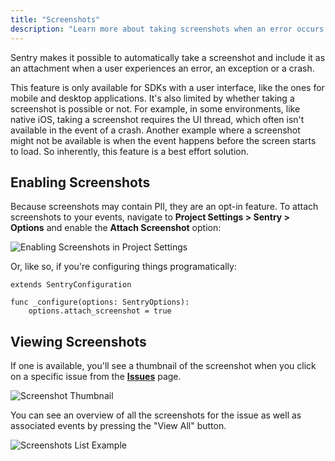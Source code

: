 ```yaml
---
title: "Screenshots"
description: "Learn more about taking screenshots when an error occurs. Sentry pairs the screenshot with the original event, giving you additional insight into issues."
---
```


Sentry makes it possible to automatically take a screenshot and include it as an attachment when a user experiences an error, an exception or a crash.

This feature is only available for SDKs with a user interface, like the ones for mobile and desktop applications. It's also limited by whether taking a screenshot is possible or not. For example, in some environments, like native iOS, taking a screenshot requires the UI thread, which often isn't available in the event of a crash. Another example where a screenshot might not be available is when the event happens before the screen starts to load. So inherently, this feature is a best effort solution.

## Enabling Screenshots

Because screenshots may contain <PlatformLink to="/data-management/sensitive-data/">PII</PlatformLink>, they are an opt-in feature. To attach screenshots to your events, navigate to **Project Settings > Sentry > Options** and enable the **Attach Screenshot** option:

![Enabling Screenshots in Project Settings](./img/project-settings.png)

Or, like so, if you're <PlatformLink to="/configuration/options/">configuring things programatically</PlatformLink>:

```GDScript
extends SentryConfiguration

func _configure(options: SentryOptions):
	options.attach_screenshot = true
```

## Viewing Screenshots

If one is available, you'll see a thumbnail of the screenshot when you click on a specific issue from the [**Issues**](https://demo.sentry.io/issues/) page.

![Screenshot Thumbnail](./img/screenshot-thumbnail.png)

You can see an overview of all the screenshots for the issue as well as associated events by pressing the "View All" button.

![Screenshots List Example](./img/screenshot-list-example.png)
